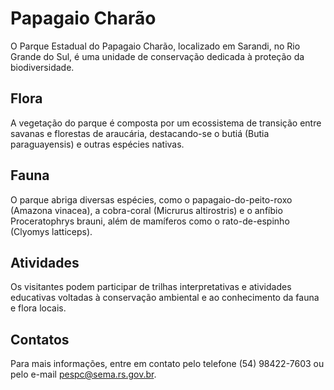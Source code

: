 # Papagaio Charão

O Parque Estadual do Papagaio Charão, localizado em Sarandi, no Rio Grande do Sul, é uma unidade de conservação dedicada à proteção da biodiversidade.

## Flora

A vegetação do parque é composta por um ecossistema de transição entre savanas e florestas de araucária, destacando-se o butiá (Butia paraguayensis) e outras espécies nativas.

## Fauna

O parque abriga diversas espécies, como o papagaio-do-peito-roxo (Amazona vinacea), a cobra-coral (Micrurus altirostris) e o anfíbio Proceratophrys brauni, além de mamíferos como o rato-de-espinho (Clyomys latticeps).

## Atividades

Os visitantes podem participar de trilhas interpretativas e atividades educativas voltadas à conservação ambiental e ao conhecimento da fauna e flora locais.

## Contatos

Para mais informações, entre em contato pelo telefone (54) 98422-7603 ou pelo e-mail pespc@sema.rs.gov.br.